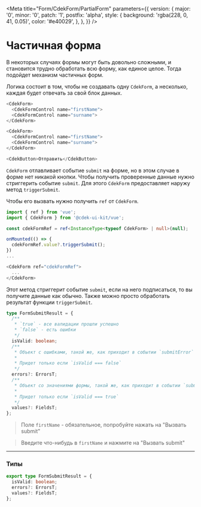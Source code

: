 
<Meta
  title="Form/CdekForm/PartialForm"
  parameters={{
    version: {
      major: '0',
      minor: '0',
      patch: '1',
      postfix: 'alpha',
      style: {
        background: 'rgba(228, 0, 41, 0.05)',
        color: '#e40029',
      },
    },
  }}
/>

# Частичная форма

В некоторых случаях формы могут быть довольно сложными, и становится трудно обработать всю форму, как
единое целое. Тогда подойдет механизм частичных форм.

Логика состоит в том, чтобы не создавать одну `CdekForm`, а несколько, каждая будет отвечать за свой
блок данных.

```js
<CdekForm>
  <CdekFormControl name="firstName">
  <CdekFormControl name="surname">
</CdekForm>

<CdekForm>
  <CdekFormControl name="firstName">
  <CdekFormControl name="surname">
</CdekForm>

<CdekButton>Отправить</CdekButton>
```

`CdekForm` отлавливает событие `submit` на форме, но в этом случае в форме нет никакой кнопки. Чтобы
получить проверенные данные нужно стриггерить событие `submit`. Для этого `CdekForm` предоставляет
наружу метод `triggerSubmit`.

Чтобы его вызвать нужно получить `ref` от `CdekForm`.

```ts
import { ref } from 'vue';
import { CdekForm } from '@cdek-ui-kit/vue';

const cdekFormRef = ref<InstanceType<typeof CdekForm> | null>(null);

onMounted(() => {
  cdekFormRef.value?.triggerSubmit();
})
...

<CdekForm ref="cdekFormRef">
  ...
</CdekForm>
```

Этот метод стриггерит событие `submit`, если на него подписаться, то вы получите данные как обычно.
Также можно просто обработать результат функции `triggerSubmit`.

```ts
type FormSubmitResult = {
  /**
   * `true` - все валидации прошли успешно
   * `false` - есть ошибки
   */
  isValid: boolean;
  /**
   * Объект с ошибками, такой же, как приходит в событии `submitError`
   *
   * Придет только если `isValid === false`
   */
  errors?: ErrorsT;
  /**
   * Объект со значениями формы, такой же, как приходит в событии `submit`
   *
   * Придет только если `isValid === true`
   */
  values?: FieldsT;
};
```

> Поле `firstName` - обязательное, попробуйте нажать на "Вызвать submit"

> Введите что-нибудь в `firstName` и нажмите на "Вызвать submit"

<Story id="form-cdekform--manual-submit" />

---

### Типы

```ts
export type FormSubmitResult = {
  isValid: boolean;
  errors?: ErrorsT;
  values?: FieldsT;
};
```
